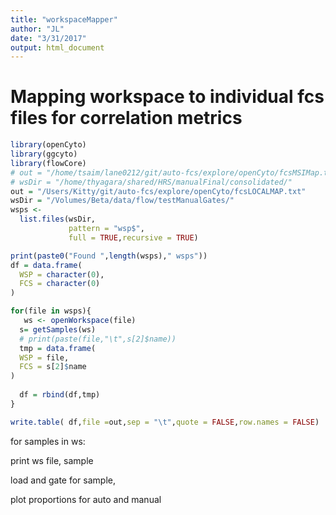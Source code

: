 ```yaml
---
title: "workspaceMapper"
author: "JL"
date: "3/31/2017"
output: html_document
---
```


# Mapping workspace to individual fcs files for correlation metrics


```r
library(openCyto)
library(ggcyto)
library(flowCore)
# out = "/home/tsaim/lane0212/git/auto-fcs/explore/openCyto/fcsMSIMap.txt"
# wsDir = "/home/thyagara/shared/HRS/manualFinal/consolidated/"
out = "/Users/Kitty/git/auto-fcs/explore/openCyto/fcsLOCALMAP.txt"
wsDir = "/Volumes/Beta/data/flow/testManualGates/"
wsps <-
  list.files(wsDir,
             pattern = "wsp$",
             full = TRUE,recursive = TRUE)

print(paste0("Found ",length(wsps)," wsps"))
df = data.frame(
  WSP = character(0),
  FCS = character(0)
)

for(file in wsps){
   ws <- openWorkspace(file)
  s= getSamples(ws)
  # print(paste(file,"\t",s[2]$name))
  tmp = data.frame(
  WSP = file,
  FCS = s[2]$name
)
  
  df = rbind(df,tmp)
}

write.table( df,file =out,sep = "\t",quote = FALSE,row.names = FALSE)
```



for samples in ws:

print ws file, sample


load and gate for sample, 

plot proportions for auto and manual

